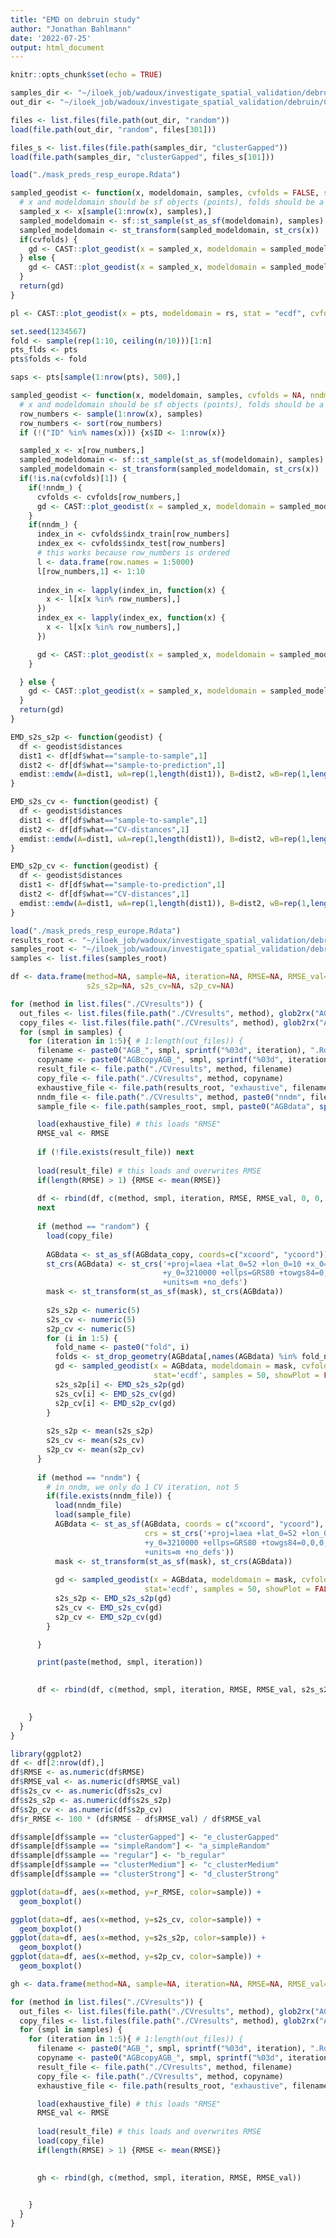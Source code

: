 ```yaml
---
title: "EMD on debruin study"
author: "Jonathan Bahlmann"
date: '2022-07-25'
output: html_document
---
```


```r
knitr::opts_chunk$set(echo = TRUE)
```

```r
samples_dir <- "~/iloek_job/wadoux/investigate_spatial_validation/debruin/samples/"
out_dir <- "~/iloek_job/wadoux/investigate_spatial_validation/debruin/CVresults/"

files <- list.files(file.path(out_dir, "random"))
load(file.path(out_dir, "random", files[301]))

files_s <- list.files(file.path(samples_dir, "clusterGapped"))
load(file.path(samples_dir, "clusterGapped", files_s[101]))

load("./mask_preds_resp_europe.Rdata")

sampled_geodist <- function(x, modeldomain, samples, cvfolds = FALSE, stat = 'ecdf') {
  # x and modeldomain should be sf objects (points), folds should be a column in x
  sampled_x <- x[sample(1:nrow(x), samples),]
  sampled_modeldomain <- sf::st_sample(st_as_sf(modeldomain), samples)
  sampled_modeldomain <- st_transform(sampled_modeldomain, st_crs(x))
  if(cvfolds) {
    gd <- CAST::plot_geodist(x = sampled_x, modeldomain = sampled_modeldomain, cvfolds = sampled_x$folds, stat = stat)
  } else {
    gd <- CAST::plot_geodist(x = sampled_x, modeldomain = sampled_modeldomain, stat = stat)
  }
  return(gd)
}

pl <- CAST::plot_geodist(x = pts, modeldomain = rs, stat = "ecdf", cvfolds = fold)

set.seed(1234567)
fold <- sample(rep(1:10, ceiling(n/10)))[1:n]
pts_flds <- pts
pts$folds <- fold

saps <- pts[sample(1:nrow(pts), 500),]
```

```r
sampled_geodist <- function(x, modeldomain, samples, cvfolds = NA, nndm_=TRUE, stat = 'ecdf', showPlot = TRUE) {
  # x and modeldomain should be sf objects (points), folds should be a vector
  row_numbers <- sample(1:nrow(x), samples)
  row_numbers <- sort(row_numbers)
  if (!("ID" %in% names(x))) {x$ID <- 1:nrow(x)}

  sampled_x <- x[row_numbers,]
  sampled_modeldomain <- sf::st_sample(st_as_sf(modeldomain), samples)
  sampled_modeldomain <- st_transform(sampled_modeldomain, st_crs(x))
  if(!is.na(cvfolds)[1]) {
    if(!nndm_) {
      cvfolds <- cvfolds[row_numbers,]
      gd <- CAST::plot_geodist(x = sampled_x, modeldomain = sampled_modeldomain, cvfolds = cvfolds, stat = stat, showPlot = showPlot)
    }
    if(nndm_) {
      index_in <- cvfolds$indx_train[row_numbers]
      index_ex <- cvfolds$indx_test[row_numbers]
      # this works because row_numbers is ordered
      l <- data.frame(row.names = 1:5000)
      l[row_numbers,1] <- 1:10
      
      index_in <- lapply(index_in, function(x) {
        x <- l[x[x %in% row_numbers],]
      })
      index_ex <- lapply(index_ex, function(x) {
        x <- l[x[x %in% row_numbers],]
      })

      gd <- CAST::plot_geodist(x = sampled_x, modeldomain = sampled_modeldomain, cvfolds = index_in, cvtrain = index_ex, stat = stat, showPlot = showPlot)
    }

  } else {
    gd <- CAST::plot_geodist(x = sampled_x, modeldomain = sampled_modeldomain, stat = stat, showPlot = showPlot)
  }
  return(gd)
}

EMD_s2s_s2p <- function(geodist) {
  df <- geodist$distances
  dist1 <- df[df$what=="sample-to-sample",1]
  dist2 <- df[df$what=="sample-to-prediction",1]
  emdist::emdw(A=dist1, wA=rep(1,length(dist1)), B=dist2, wB=rep(1,length(dist2)), dist = "euclidean")
}

EMD_s2s_cv <- function(geodist) {
  df <- geodist$distances
  dist1 <- df[df$what=="sample-to-sample",1]
  dist2 <- df[df$what=="CV-distances",1]
  emdist::emdw(A=dist1, wA=rep(1,length(dist1)), B=dist2, wB=rep(1,length(dist2)), dist = "euclidean")
}

EMD_s2p_cv <- function(geodist) {
  df <- geodist$distances
  dist1 <- df[df$what=="sample-to-prediction",1]
  dist2 <- df[df$what=="CV-distances",1]
  emdist::emdw(A=dist1, wA=rep(1,length(dist1)), B=dist2, wB=rep(1,length(dist2)), dist = "euclidean")
}

load("./mask_preds_resp_europe.Rdata")
results_root <- "~/iloek_job/wadoux/investigate_spatial_validation/debruin/CVresults"
samples_root <- "~/iloek_job/wadoux/investigate_spatial_validation/debruin/samples"
samples <- list.files(samples_root)

df <- data.frame(method=NA, sample=NA, iteration=NA, RMSE=NA, RMSE_val=NA, 
                 s2s_s2p=NA, s2s_cv=NA, s2p_cv=NA)

for (method in list.files("./CVresults")) {
  out_files <- list.files(file.path("./CVresults", method), glob2rx("AGB_*.Rdata"))
  copy_files <- list.files(file.path("./CVresults", method), glob2rx("AGBcopyAGB_*.Rdata"))
  for (smpl in samples) {
    for (iteration in 1:5){ # 1:length(out_files)) {
      filename <- paste0("AGB_", smpl, sprintf("%03d", iteration), ".Rdata")
      copyname <- paste0("AGBcopyAGB_", smpl, sprintf("%03d", iteration), ".Rdata")
      result_file <- file.path("./CVresults", method, filename)
      copy_file <- file.path("./CVresults", method, copyname)
      exhaustive_file <- file.path(results_root, "exhaustive", filename)
      nndm_file <- file.path("./CVresults", method, paste0("nndm", filename))
      sample_file <- file.path(samples_root, smpl, paste0("AGBdata", sprintf("%03d", iteration), ".Rdata"))

      load(exhaustive_file) # this loads "RMSE"
      RMSE_val <- RMSE
      
      if (!file.exists(result_file)) next
        
      load(result_file) # this loads and overwrites RMSE
      if(length(RMSE) > 1) {RMSE <- mean(RMSE)}
      
      df <- rbind(df, c(method, smpl, iteration, RMSE, RMSE_val, 0, 0, 0))
      next
      
      if (method == "random") {
        load(copy_file)
        
        AGBdata <- st_as_sf(AGBdata_copy, coords=c("xcoord", "ycoord"))
        st_crs(AGBdata) <- st_crs('+proj=laea +lat_0=52 +lon_0=10 +x_0=4321000 
                                  +y_0=3210000 +ellps=GRS80 +towgs84=0,0,0,0,0,0,0 
                                  +units=m +no_defs')
        mask <- st_transform(st_as_sf(mask), st_crs(AGBdata))
        
        s2s_s2p <- numeric(5)
        s2s_cv <- numeric(5)
        s2p_cv <- numeric(5)
        for (i in 1:5) {
          fold_name <- paste0("fold", i)
          folds <- st_drop_geometry(AGBdata[,names(AGBdata) %in% fold_name])
          gd <- sampled_geodist(x = AGBdata, modeldomain = mask, cvfolds = folds, 
                                stat='ecdf', samples = 50, showPlot = FALSE, nndm_ = FALSE)
          s2s_s2p[i] <- EMD_s2s_s2p(gd)
          s2s_cv[i] <- EMD_s2s_cv(gd)
          s2p_cv[i] <- EMD_s2p_cv(gd)
        }
        
        s2s_s2p <- mean(s2s_s2p)
        s2s_cv <- mean(s2s_cv)
        s2p_cv <- mean(s2p_cv)
      }
      
      if (method == "nndm") {
        # in nndm, we only do 1 CV iteration, not 5
        if(file.exists(nndm_file)) {
          load(nndm_file)
          load(sample_file)
          AGBdata <- st_as_sf(AGBdata, coords = c("xcoord", "ycoord"), 
                              crs = st_crs('+proj=laea +lat_0=52 +lon_0=10 +x_0=4321000 
                              +y_0=3210000 +ellps=GRS80 +towgs84=0,0,0,0,0,0,0 
                              +units=m +no_defs'))
          mask <- st_transform(st_as_sf(mask), st_crs(AGBdata))
        
          gd <- sampled_geodist(x = AGBdata, modeldomain = mask, cvfolds = nndm, nndm_ = TRUE,
                              stat='ecdf', samples = 50, showPlot = FALSE)
          s2s_s2p <- EMD_s2s_s2p(gd)
          s2s_cv <- EMD_s2s_cv(gd)
          s2p_cv <- EMD_s2p_cv(gd)
        }

      }

      print(paste(method, smpl, iteration))
      

      df <- rbind(df, c(method, smpl, iteration, RMSE, RMSE_val, s2s_s2p, s2s_cv, s2p_cv))

      
    }
  }
}
```

```r
library(ggplot2)
df <- df[2:nrow(df),]
df$RMSE <- as.numeric(df$RMSE)
df$RMSE_val <- as.numeric(df$RMSE_val)
df$s2s_cv <- as.numeric(df$s2s_cv)
df$s2s_s2p <- as.numeric(df$s2s_s2p)
df$s2p_cv <- as.numeric(df$s2p_cv)
df$r_RMSE <- 100 * (df$RMSE - df$RMSE_val) / df$RMSE_val

df$sample[df$sample == "clusterGapped"] <- "e_clusterGapped"
df$sample[df$sample == "simpleRandom"] <- "a_simpleRandom"
df$sample[df$sample == "regular"] <- "b_regular"
df$sample[df$sample == "clusterMedium"] <- "c_clusterMedium"
df$sample[df$sample == "clusterStrong"] <- "d_clusterStrong"
```

```r
ggplot(data=df, aes(x=method, y=r_RMSE, color=sample)) +
  geom_boxplot()

ggplot(data=df, aes(x=method, y=s2s_cv, color=sample)) +
  geom_boxplot()
ggplot(data=df, aes(x=method, y=s2s_s2p, color=sample)) +
  geom_boxplot()
ggplot(data=df, aes(x=method, y=s2p_cv, color=sample)) +
  geom_boxplot()

```

```r
gh <- data.frame(method=NA, sample=NA, iteration=NA, RMSE=NA, RMSE_val=NA)

for (method in list.files("./CVresults")) {
  out_files <- list.files(file.path("./CVresults", method), glob2rx("AGB_*.Rdata"))
  copy_files <- list.files(file.path("./CVresults", method), glob2rx("AGBcopyAGB_*.Rdata"))
  for (smpl in samples) {
    for (iteration in 1:5){ # 1:length(out_files)) {
      filename <- paste0("AGB_", smpl, sprintf("%03d", iteration), ".Rdata")
      copyname <- paste0("AGBcopyAGB_", smpl, sprintf("%03d", iteration), ".Rdata")
      result_file <- file.path("./CVresults", method, filename)
      copy_file <- file.path("./CVresults", method, copyname)
      exhaustive_file <- file.path(results_root, "exhaustive", filename)

      load(exhaustive_file) # this loads "RMSE"
      RMSE_val <- RMSE
      
      load(result_file) # this loads and overwrites RMSE
      load(copy_file)
      if(length(RMSE) > 1) {RMSE <- mean(RMSE)}
      

      gh <- rbind(gh, c(method, smpl, iteration, RMSE, RMSE_val))

      
    }
  }
}
```
